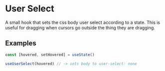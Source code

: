 # User Select

A small hook that sets the css body user select according to
a state. This is useful for dragging when
cursors go outside the thing they are dragging.

## Examples

```jsx
const [hovered, setHovered] = useState()

useUserSelect(hovered) // -> sets body to user-select: none
```
